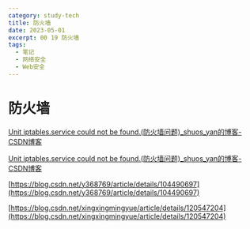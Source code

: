 ```yaml
---
category: study-tech
title: 防火墙
date: 2023-05-01
excerpt: 00 19 防火墙
tags:
  - 笔记
  - 网络安全
  - Web安全
---
```

# 防火墙

[Unit iptables.service could not be found.(防火墙问题)_shuos_yan的博客-CSDN博客](https://blog.csdn.net/y368769/article/details/104490697)

[Unit iptables.service could not be found.(防火墙问题)_shuos_yan的博客-CSDN博客](https://blog.csdn.net/y368769/article/details/104490697)

[https://blog.csdn.net/y368769/article/details/104490697](https://blog.csdn.net/y368769/article/details/104490697)

[https://blog.csdn.net/xingxingmingyue/article/details/120547204](https://blog.csdn.net/xingxingmingyue/article/details/120547204)